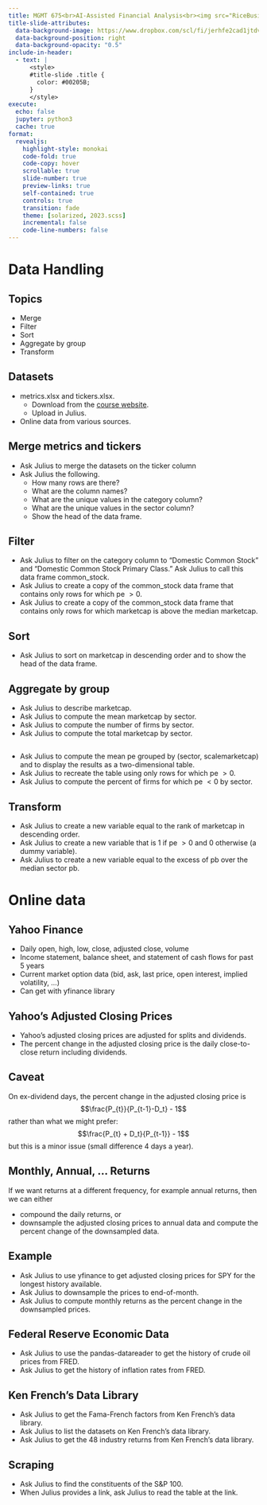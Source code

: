 ```yaml
---
title: MGMT 675<br>AI-Assisted Financial Analysis<br><img src="RiceBusiness-transparent-logo-sm.png"  height=100><br>Data Handling
title-slide-attributes:
  data-background-image: https://www.dropbox.com/scl/fi/jerhfe2cad1jtdvapik71/gpt_image.jpg?rlkey=2dnc3qyozkm24tcl2pzjccxka&dl=1
  data-background-position: right
  data-background-opacity: "0.5"
include-in-header:
  - text: |
      <style>
      #title-slide .title {
        color: #00205B;
      }
      </style>
execute:
  echo: false
  jupyter: python3
  cache: true
format: 
  revealjs:
    highlight-style: monokai
    code-fold: true
    code-copy: hover
    scrollable: true
    slide-number: true
    preview-links: true
    self-contained: true
    controls: true
    transition: fade
    theme: [solarized, 2023.scss]
    incremental: false
    code-line-numbers: false
---
```


# Data Handling

## Topics

- Merge
- Filter
- Sort
- Aggregate by group
- Transform

## Datasets

- metrics.xlsx and tickers.xlsx.
  - Download from the [course website](https://mgmt675.kerryback.com).
  - Upload in Julius.
- Online data from various sources.

## Merge metrics and tickers

- Ask Julius to merge the datasets on the ticker column
- Ask Julius the following.
  - How many rows are there?
  - What are the column names?
  - What are the unique values in the category column?
  - What are the unique values in the sector column?
  - Show the head of the data frame.

## Filter

- Ask Julius to filter on the category column to "Domestic Common Stock" and "Domestic Common Stock Primary Class."  Ask Julius to call this data frame common_stock.
- Ask Julius to create a copy of the common_stock data frame that contains only rows for which pe $>0$.
- Ask Julius to create a copy of the common_stock data frame that contains only rows for which marketcap is above the median marketcap.

## Sort 

- Ask Julius to sort on marketcap in descending order and to show the head of the data frame.

## Aggregate by group

- Ask Julius to describe marketcap.
- Ask Julius to compute the mean marketcap by sector.
- Ask Julius to compute the number of firms by sector.  
- Ask Julius to compute the total marketcap by sector.

## 

- Ask Julius to compute the mean pe grouped by (sector, scalemarketcap) and to display the results as a two-dimensional table.
- Ask Julius to recreate the table using only rows for which pe $>0$.
- Ask Julius to compute the percent of firms for which pe $<0$ by sector.

## Transform 

- Ask Julius to create a new variable equal to the rank of marketcap in descending order.
- Ask Julius to create a new variable that is 1 if pe $>0$ and 0 otherwise (a dummy variable).
- Ask Julius to create a new variable equal to the excess of pb over the median sector pb.

# Online data

## Yahoo Finance

- Daily open, high, low, close, adjusted close, volume
- Income statement, balance sheet, and statement of cash flows for past 5 years 
- Current market option data (bid, ask, last price, open interest, implied volatility, ...)
- Can get with yfinance library

## Yahoo's Adjusted Closing Prices

- Yahoo's adjusted closing prices are adjusted for splits and dividends.
- The percent change in the adjusted closing price is  the daily close-to-close return including dividends.

## Caveat

On ex-dividend days, the percent change in the adjusted closing price is
$$\frac{P_{t}}{P_{t-1}-D_t} - 1$$
rather than what we might prefer:
$$\frac{P_{t} + D_t}{P_{t-1}} - 1$$
but this is a minor issue (small difference 4 days a year).

## Monthly, Annual, ... Returns

If we want returns at a different frequency, for example annual returns, then we can either

- compound the daily returns, or
- downsample the adjusted closing prices to annual data and compute the percent change of the downsampled data.

## Example

- Ask Julius to use yfinance to get adjusted closing prices for SPY for the longest history available.
- Ask Julius to downsample the prices to end-of-month.
- Ask Julius to compute monthly returns as the percent change in the downsampled prices.

## Federal Reserve Economic Data

- Ask Julius to use the pandas-datareader to get the history of crude oil prices from FRED.
- Ask Julius to get the history of inflation rates from FRED.

## Ken French's Data Library

- Ask Julius to get the Fama-French factors from Ken French's data library.
- Ask Julius to list the datasets on Ken French's data library.
- Ask Julius to get the 48 industry returns from Ken French's data library.

## Scraping

- Ask Julius to find the constituents of the S&P 100.
- When Julius provides a link, ask Julius to read the table at the link.

